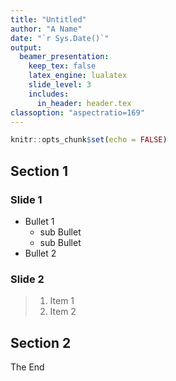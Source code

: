 ```yaml
---
title: "Untitled"
author: "A Name"
date: "`r Sys.Date()`"
output: 
  beamer_presentation:
    keep_tex: false
    latex_engine: lualatex    
    slide_level: 3
    includes:
      in_header: header.tex
classoption: "aspectratio=169"
---
```


```r
knitr::opts_chunk$set(echo = FALSE)
```


## Section 1

### Slide 1

- Bullet 1
  - sub Bullet
  - sub Bullet
- Bullet 2


### Slide 2
>1. Item 1
>2. Item 2  

## Section 2

The End
